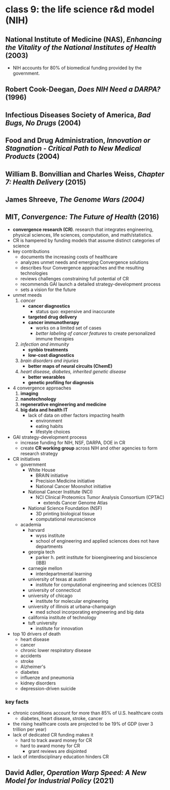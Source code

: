 # class 9: the life science r&d model (NIH)

## National Institute of Medicine (NAS), _Enhancing the Vitality of the National Institutes of Health_ (2003)

- NIH accounts for 80% of biomedical funding provided by the government.

## Robert Cook-Deegan, _Does NIH Need a DARPA?_ (1996)

## Infectious Diseases Society of America, _Bad Bugs, No Drugs_ (2004)

## Food and Drug Administration, _Innovation or Stagnation - Critical Path to New Medical Products_ (2004)

## William B. Bonvillian and Charles Weiss, _Chapter 7: Health Delivery_ (2015)

## James Shreeve, _The Genome Wars (2004)_

## MIT, _Convergence: The Future of Health_ (2016)

- **convergence research (CR)**. research that integrates engineering, physical sciences, life sciences, computation, and math/statistics.
- CR is hampered by funding models that assume distinct categories of science
- key contributions
    - documents the increasing costs of healthcare
    - analyzes unmet needs and emerging Convergence solutions
    - describes four Convergence approaches and the resulting technologies
    - reviews challenges constraining full potential of CR
    - recommends GAI launch a detailed strategy-development process
    - sets a vision for the future
- unmet meeds
    1. _cancer_
        - **cancer diagnostics**
            - status quo: expensive and inaccurate
        - **targeted drug delivery**
        - **cancer immunotherapy**
            - works on a limited set of cases
            - _better labeling of cancer features_ to create personalized immune therapies
    2. _infection and immunity_
        - **synbio treatments**
        - **low-cost diagnostics**
    3. _brain disorders and injuries_
        - **better maps of neural circuits (ChemE)**
    4. _heart disease, diabetes, inherited genetic disease_
        - **better wearables**
        - **genetic profiling for diagnosis**
- 4 convergence approaches
    1. **imaging**
    2. **nanotechnology**
    3. **regenerative engineering and medicine**
    4. **big data and health IT**
        - lack of data on other factors impacting health
            - environment
            - eating habits
            - lifestyle choices
- GAI strategy-development process
    - increase funding for NIH, NSF, DARPA, DOE in CR
    - create **CR working group** across NIH and other agencies to form research strategy
- CR initiatives
    - government
        - White House
            - BRAIN initiative
            - Precision Medicine initiative
            - National Cancer Moonshot initiative
        - National Cancer Institute (NCI)
            - NCI Clinical Proteomics Tumor Analysis Consortium (CPTAC)
                - extends Cancer Genome Atlas
        - National Science Foundation (NSF)
            - 3D printing biological tissue
            - computational neuroscience
    - academia
        - harvard
            - wyss institute
            - school of engineering and applied sciences does not have departments
        - georgia tech
            - parker h. petit institute for bioengineering and bioscience (IBB)
        - carnegie mellon
            - interdepartmental learning
        - university of texas at austin
            - institute for computational engineering and sciences (ICES)
        - university of connecticut
        - university of chicago
            - institute for molecular engineering
        - university of illinois at urbana-champaign
            - med school incorporating engineering and big data
        - california institute of technology
        - tuft university
            - institute for innovation
- top 10 drivers of death
    - heart disease
    - cancer
    - chronic lower respiratory disease
    - accidents
    - stroke
    - Alzheimer's 
    - diabetes
    - influenze and pneumonia
    - kidney disorders
    - depression-driven suicide

### key facts
- chronic conditions account for more than 85% of U.S. healthcare costs
    - diabetes, heart disease, stroke, cancer
- the rising healthcare costs are projected to be 19% of GDP (over 3 trillion per year)
- lack of dedicated CR funding makes it
    - hard to track award money for CR
    - hard to award money for CR
        - grant reviews are disjointed
- lack of interdisciplinary education hinders CR

## David Adler, _Operation Warp Speed: A New Model for Industrial Policy_ (2021)

